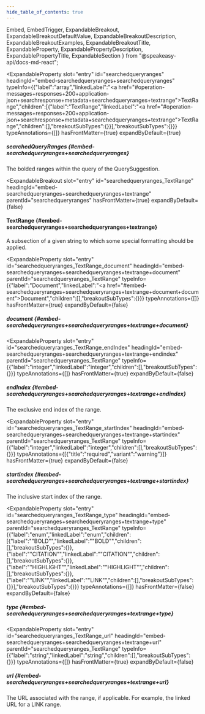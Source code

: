 ```yaml
---
hide_table_of_contents: true
---
```

  Embed,
  EmbedTrigger,
  ExpandableBreakout,
  ExpandableBreakoutDefaultValue,
  ExpandableBreakoutDescription,
  ExpandableBreakoutExamples,
  ExpandableBreakoutTitle,
  ExpandableProperty,
  ExpandablePropertyDescription,
  ExpandablePropertyTitle,
  ExpandableSection
} from "@speakeasy-api/docs-md-react";

<ExpandableSection>

<ExpandableProperty
  slot="entry"
  id="searchedqueryranges"
  headingId="embed-searchedqueryranges+searchedqueryranges"
  typeInfo={{"label":"array","linkedLabel":"<a href=\"#operation-messages+responses+200+application-json+searchresponse+metadata+searchedqueryranges+textrange\">TextRange</a>","children":[{"label":"TextRange","linkedLabel":"<a href=\"#operation-messages+responses+200+application-json+searchresponse+metadata+searchedqueryranges+textrange\">TextRange</a>","children":[],"breakoutSubTypes":{}}],"breakoutSubTypes":{}}}
  typeAnnotations={[]}
  hasFrontMatter={true}
  expandByDefault={true}
>

<ExpandablePropertyTitle slot="title">

##### searchedQueryRanges \{#embed-searchedqueryranges+searchedqueryranges\}

</ExpandablePropertyTitle>

<ExpandablePropertyDescription slot="description">

The bolded ranges within the query of the QuerySuggestion.

</ExpandablePropertyDescription>

</ExpandableProperty>

<ExpandableBreakout
  slot="entry"
  id="searchedqueryranges_TextRange"
  headingId="embed-searchedqueryranges+searchedqueryranges+textrange"
  parentId="searchedqueryranges"
  hasFrontMatter={true}
  expandByDefault={false}
>

<ExpandableBreakoutTitle slot="title">

#### TextRange \{#embed-searchedqueryranges+searchedqueryranges+textrange\}

</ExpandableBreakoutTitle>

<ExpandableBreakoutDescription slot="description">

A subsection of a given string to which some special formatting should be applied.

</ExpandableBreakoutDescription>

<ExpandableBreakoutExamples slot="examples">

</ExpandableBreakoutExamples>

<ExpandableBreakoutDefaultValue slot="defaultValue">

</ExpandableBreakoutDefaultValue>

</ExpandableBreakout>

<ExpandableProperty
  slot="entry"
  id="searchedqueryranges_TextRange_document"
  headingId="embed-searchedqueryranges+searchedqueryranges+textrange+document"
  parentId="searchedqueryranges_TextRange"
  typeInfo={{"label":"Document","linkedLabel":"<a href=\"#embed-searchedqueryranges+searchedqueryranges+textrange+document+document\">Document</a>","children":[],"breakoutSubTypes":{}}}
  typeAnnotations={[]}
  hasFrontMatter={true}
  expandByDefault={false}
>

<ExpandablePropertyTitle slot="title">

##### document \{#embed-searchedqueryranges+searchedqueryranges+textrange+document\}

</ExpandablePropertyTitle>

<Embed slot="embed">

<EmbedTrigger slot="trigger" embedTitle="document" triggerText="View document details">

<Embeddocument />

</EmbedTrigger>

</Embed>

</ExpandableProperty>

<ExpandableProperty
  slot="entry"
  id="searchedqueryranges_TextRange_endIndex"
  headingId="embed-searchedqueryranges+searchedqueryranges+textrange+endindex"
  parentId="searchedqueryranges_TextRange"
  typeInfo={{"label":"integer","linkedLabel":"integer","children":[],"breakoutSubTypes":{}}}
  typeAnnotations={[]}
  hasFrontMatter={true}
  expandByDefault={false}
>

<ExpandablePropertyTitle slot="title">

##### endIndex \{#embed-searchedqueryranges+searchedqueryranges+textrange+endindex\}

</ExpandablePropertyTitle>

<ExpandablePropertyDescription slot="description">

The exclusive end index of the range.

</ExpandablePropertyDescription>

</ExpandableProperty>

<ExpandableProperty
  slot="entry"
  id="searchedqueryranges_TextRange_startIndex"
  headingId="embed-searchedqueryranges+searchedqueryranges+textrange+startindex"
  parentId="searchedqueryranges_TextRange"
  typeInfo={{"label":"integer","linkedLabel":"integer","children":[],"breakoutSubTypes":{}}}
  typeAnnotations={[{"title":"required","variant":"warning"}]}
  hasFrontMatter={true}
  expandByDefault={false}
>

<ExpandablePropertyTitle slot="title">

##### startIndex \{#embed-searchedqueryranges+searchedqueryranges+textrange+startindex\}

</ExpandablePropertyTitle>

<ExpandablePropertyDescription slot="description">

The inclusive start index of the range.

</ExpandablePropertyDescription>

</ExpandableProperty>

<ExpandableProperty
  slot="entry"
  id="searchedqueryranges_TextRange_type"
  headingId="embed-searchedqueryranges+searchedqueryranges+textrange+type"
  parentId="searchedqueryranges_TextRange"
  typeInfo={{"label":"enum","linkedLabel":"enum","children":[{"label":"\"BOLD\"","linkedLabel":"\"BOLD\"","children":[],"breakoutSubTypes":{}},{"label":"\"CITATION\"","linkedLabel":"\"CITATION\"","children":[],"breakoutSubTypes":{}},{"label":"\"HIGHLIGHT\"","linkedLabel":"\"HIGHLIGHT\"","children":[],"breakoutSubTypes":{}},{"label":"\"LINK\"","linkedLabel":"\"LINK\"","children":[],"breakoutSubTypes":{}}],"breakoutSubTypes":{}}}
  typeAnnotations={[]}
  hasFrontMatter={false}
  expandByDefault={false}
>

<ExpandablePropertyTitle slot="title">

##### type \{#embed-searchedqueryranges+searchedqueryranges+textrange+type\}

</ExpandablePropertyTitle>

</ExpandableProperty>

<ExpandableProperty
  slot="entry"
  id="searchedqueryranges_TextRange_url"
  headingId="embed-searchedqueryranges+searchedqueryranges+textrange+url"
  parentId="searchedqueryranges_TextRange"
  typeInfo={{"label":"string","linkedLabel":"string","children":[],"breakoutSubTypes":{}}}
  typeAnnotations={[]}
  hasFrontMatter={true}
  expandByDefault={false}
>

<ExpandablePropertyTitle slot="title">

##### url \{#embed-searchedqueryranges+searchedqueryranges+textrange+url\}

</ExpandablePropertyTitle>

<ExpandablePropertyDescription slot="description">

The URL associated with the range, if applicable. For example, the linked URL for a LINK range.

</ExpandablePropertyDescription>

</ExpandableProperty>

</ExpandableSection>